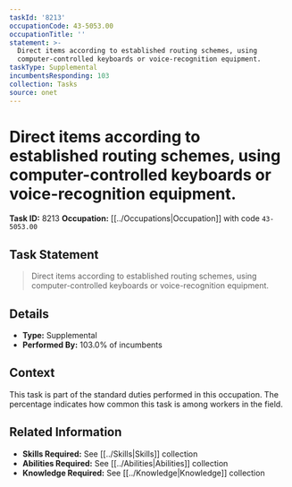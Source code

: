 ```yaml
---
taskId: '8213'
occupationCode: 43-5053.00
occupationTitle: ''
statement: >-
  Direct items according to established routing schemes, using
  computer-controlled keyboards or voice-recognition equipment.
taskType: Supplemental
incumbentsResponding: 103
collection: Tasks
source: onet
---
```

# Direct items according to established routing schemes, using computer-controlled keyboards or voice-recognition equipment.

**Task ID:** 8213
**Occupation:** [[../Occupations|Occupation]] with code `43-5053.00`

## Task Statement

> Direct items according to established routing schemes, using computer-controlled keyboards or voice-recognition equipment.

## Details

- **Type:** Supplemental
- **Performed By:** 103.0% of incumbents

## Context

This task is part of the standard duties performed in this occupation. The percentage indicates how common this task is among workers in the field.

## Related Information

- **Skills Required:** See [[../Skills|Skills]] collection
- **Abilities Required:** See [[../Abilities|Abilities]] collection
- **Knowledge Required:** See [[../Knowledge|Knowledge]] collection
